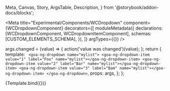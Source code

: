   Meta,
  Canvas,
  Story,
  ArgsTable,
  Description,
} from '@storybook/addon-docs/blocks';

<Meta
  title="Experimental/Components/WCDropdown"
  component={WCDropdownComponent}
  decorators={[
    moduleMetadata({
      declarations: [WCDropdownComponent, WCDropdownItemComponent],
      schemas: [CUSTOM_ELEMENTS_SCHEMA],
    }),
  ]}
  argTypes={{}}
/>

  args.changed = (value) => {
    action('value was changed')(value);
  };
  return {
    template: `
    <goa-ng-dropdown name="mylist">
      <goa-ng-dropdown-item value="1" label="Foo" name="mylist"></goa-ng-dropdown-item>
      <goa-ng-dropdown-item value="2" label="Bar" name="mylist"></goa-ng-dropdown-item>
      <goa-ng-dropdown-item value="3" label="Bam" name="mylist"></goa-ng-dropdown-item>
    </goa-ng-dropdown>`,
    props: args,
  };
};

<Story name="Basic">{Template.bind({})}</Story>
